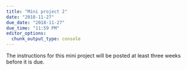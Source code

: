 ```yaml
---
title: "Mini project 2"
date: "2018-11-27"
due_date: "2018-11-27"
due_time: "11:59 PM"
editor_options: 
  chunk_output_type: console
---
```


The instructions for this mini project will be posted at least three weeks before it is due.
